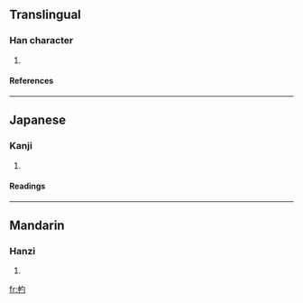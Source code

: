 ==Translingual==
===Han character===
{{Han char|rn=102|rad=田|as=03|sn=8|four=|canj=中中心戈 (LLPI)}}
# {{defn|Han|sort=田03}}
====References====
{{Han ref|kx=0759.200|dkj=21751|hdz=42530.120|uh=7543|ud=30019}}

----
==Japanese==
===Kanji===
{{ja-kanji|grade=|rs=田03}}
# {{defn|Japanese}} 
====Readings====
{{ja-readings|on=[[しゅん]] (shun)|kun=[[いいつけ]] (iitsuke)|nanori=}}

----
==Mandarin==
===Hanzi===
{{cmn-hanzi|pin=[[wēi]] ([[wei1]]), [[wěi]] ([[wei3]]), [[xún]] ([[xun2]])|wg=wei<sup>1</sup>, wei<sup>3</sup>, hsün<sup>2</sup>}}
# {{defn|Mandarin}}

[[fr:畃]]